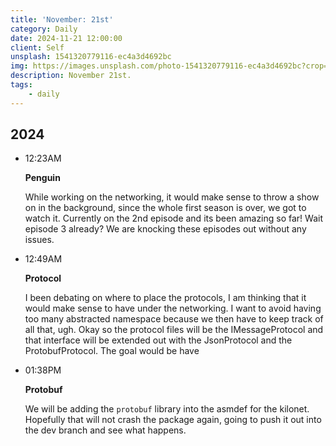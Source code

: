 ```yaml
---
title: 'November: 21st'
category: Daily
date: 2024-11-21 12:00:00
client: Self
unsplash: 1541320779116-ec4a3d4692bc
img: https://images.unsplash.com/photo-1541320779116-ec4a3d4692bc?crop=entropy&cs=srgb&fm=jpg&ixid=MnwzNjM5Nzd8MHwxfHJhbmRvbXx8fHx8fHx8fDE2ODE3NDg2ODY&ixlib=rb-4.0.3&q=85
description: November 21st.
tags:
    - daily
---
```



## 2024

-   12:23AM

    **Penguin**

    While working on the networking, it would make sense to throw a show on in the background, since the whole first season is over, we got to watch it.
    Currently on the 2nd episode and its been amazing so far!
    Wait episode 3 already? We are knocking these episodes out without any issues.

-   12:49AM

    **Protocol**

    I been debating on where to place the protocols, I am thinking that it would make sense to have under the networking.
    I want to avoid having too many abstracted namespace because we then have to keep track of all that, ugh.
    Okay so the protocol files will be the IMessageProtocol and that interface will be extended out with the JsonProtocol and the ProtobufProtocol.
    The goal would be have 

-   01:38PM

    **Protobuf**

    We will be adding the `protobuf` library into the asmdef for the kilonet.
    Hopefully that will not crash the package again, going to push it out into the dev branch and see what happens.